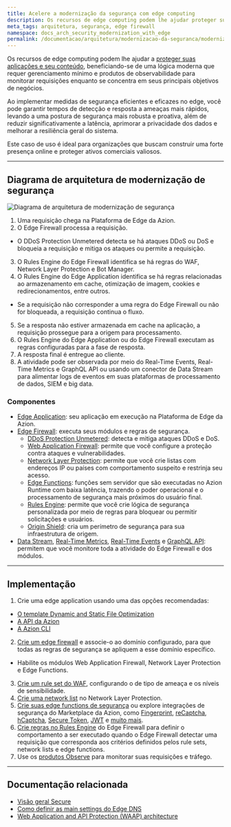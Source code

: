 ```yaml
---
title: Acelere a modernização da segurança com edge computing
description: Os recursos de edge computing podem lhe ajudar proteger suas aplicações e seu conteúdo, beneficiando-se de uma lógica moderna e produtos de observabilidade.
meta_tags: arquitetura, segurança, edge firewall
namespace: docs_arch_security_modernization_with_edge
permalink: /documentacao/arquitetura/modernizacao-da-seguranca/modernizacao-da-seguranca-com-edge-computing/
---
```


Os recursos de edge computing podem lhe ajudar a [proteger suas aplicações e seu conteúdo](https://www.azion.com/pt-br/solucoes/modernizacao-de-seguranca/), beneficiando-se de uma lógica moderna que requer gerenciamento mínimo e produtos de observabilidade para monitorar requisições enquanto se concentra em seus principais objetivos de negócios.

Ao implementar medidas de segurança eficientes e eficazes no edge, você pode garantir tempos de detecção e resposta a ameaças mais rápidos, levando a uma postura de segurança mais robusta e proativa, além de reduzir significativamente a latência, aprimorar a privacidade dos dados e melhorar a resiliência geral do sistema.

Este caso de uso é ideal para organizações que buscam construir uma forte presença online e proteger ativos comerciais valiosos.

---

## Diagrama de arquitetura de modernização de segurança

![Diagrama de arquitetura de modernização de segurança](/assets/docs/images/uploads/diagram-security-modernization.png)

1. Uma requisição chega na Plataforma de Edge da Azion.
2. O Edge Firewall processa a requisição.
- O DDoS Protection Unmetered detecta se há ataques DDoS ou DoS e bloqueia a requisição e mitiga os ataques ou permite a requisição.
3. O Rules Engine do Edge Firewall identifica se há regras do WAF, Network Layer Protection e Bot Manager.
4. O Rules Engine do Edge Application identifica se há regras relacionadas ao armazenamento em cache, otimização de imagem, cookies e redirecionamentos, entre outros.
- Se a requisição não corresponder a uma regra do Edge Firewall ou não for bloqueada, a requisição continua o fluxo.
5. Se a resposta não estiver armazenada em cache na aplicação, a requisição prossegue para a origem para processamento.
6. O Rules Engine do Edge Application ou do Edge Firewall executam as regras configuradas para a fase de resposta.
7. A resposta final é entregue ao cliente.
8. A atividade pode ser observada por meio do Real-Time Events, Real-Time Metrics e GraphQL API ou usando um conector de Data Stream para alimentar logs de eventos em suas plataformas de processamento de dados, SIEM e big data.

### Componentes

- [Edge Application](/pt-br/documentacao/produtos/build/edge-application/): seu aplicação em execução na Plataforma de Edge da Azion.
- [Edge Firewall](/pt-br/documentacao/produtos/secure/edge-firewall/): executa seus módulos e regras de segurança.
    - [DDoS Protection Unmetered](/pt-br/documentacao/produtos/secure/edge-firewall/ddos-protection/): detecta e mitiga ataques DDoS e DoS.
    - [Web Application Firewall](/pt-br/documentacao/produtos/secure/edge-firewall/web-application-firewall/): permite que você configure a proteção contra ataques e vulnerabilidades.
    - [Network Layer Protection](/pt-br/documentacao/produtos/secure/edge-firewall/network-layer-protection/): permite que você crie listas com endereços IP ou países com comportamento suspeito e restrinja seu acesso.
    - [Edge Functions](/pt-br/documentacao/produtos/secure/edge-firewall/edge-functions/): funções sem servidor que são executadas no Azion Runtime com baixa latência, trazendo o poder operacional e o processamento de segurança mais próximos do usuário final.
    - [Rules Engine](/pt-br/documentacao/produtos/secure/edge-firewall/rules-engine/): permite que você crie lógica de segurança personalizada por meio de regras para bloquear ou permitir solicitações e usuários.
    - [Origin Shield](/pt-br/documentacao/produtos/secure/edge-firewall/#extensao-origin-shield): cria um perímetro de segurança para sua infraestrutura de origem.
- [Data Stream](/pt-br/documentacao/produtos/observe/data-stream/), [Real-Time Metrics](/pt-br/documentacao/produtos/observe/real-time-metrics/), [Real-Time Events](/pt-br/documentacao/produtos/observe/real-time-events/) e [GraphQL API](/pt-br/documentacao/devtools/graphql-api/visao-geral/): permitem que você monitore toda a atividade do Edge Firewall e dos módulos.

---

## Implementação

1. Crie uma edge application usando uma das opções recomendadas:
- [O template Dynamic and Static File Optimization](/pt-br/documentacao/produtos/guias/dynamic-static-file-optimization-template/)
- [A API da Azion](https://api.azion.com/#9c1cc0df-16a2-488e-8cfe-3f1238f47aeb)
- [A Azion CLI](/pt-br/documentacao/produtos/azion-cli/visao-geral/)
2. [Crie um edge firewall](/pt-br/documentacao/produtos/guias/secure/edge-firewall-definir-main-settings/) e associe-o ao domínio configurado, para que todas as regras de segurança se apliquem a esse domínio específico.
- Habilite os módulos Web Application Firewall, Network Layer Protection e Edge Functions.
3. [Crie um rule set do WAF](/pt-br/documentacao/produtos/guias/secure/criar-waf-rule-set/), configurando o de tipo de ameaça e os níveis de sensibilidade.
4. [Crie uma network list](/pt-br/documentacao/produtos/guias/blocklists-enderecos-ip-edge/) no Network Layer Protection.
5. [Crie suas edge functions de segurança](/pt-br/documentacao/produtos/guias/edge-functions/firewall/) ou explore integrações de segurança do Marketplace da Azion, como [Fingerprint](/pt-br/documentacao/produtos/guias/fingerprint/), [reCaptcha](/pt-br/documentacao/produtos/guias/recaptcha/), [hCaptcha](/pt-br/documentacao/produtos/guias/hcaptcha/), [Secure Token](/pt-br/documentacao/produtos/guias/secure-token/), [JWT](/pt-br/documentacao/produtos/guias/jwt/) e [muito mais](/pt-br/documentacao/produtos/guias/#marketplace).
6. [Crie regras no Rules Engine](/pt-br/documentacao/produtos/guias/secure/trabalhar-com-rules-engine/) do Edge Firewall para definir o comportamento a ser executado quando o Edge Firewall detectar uma requisição que corresponda aos critérios definidos pelos rule sets, network lists e edge functions.
7. Use os [produtos Observe](/pt-br/documentacao/produtos/observe/visao-geral/) para monitorar suas requisições e tráfego.

---

## Documentação relacionada

- [Visão geral Secure](/pt-br/documentacao/produtos/secure/visao-geral/)
- [Como definir as main settings do Edge DNS](/pt-br/documentacao/produtos/guias/secure/edge-dns-definir-main-settings/)
- [Web Application and API Protection (WAAP) architecture](/pt-br/documentacao/arquitetura/edge-firewall/web-application-and-api-protection-waap/)

